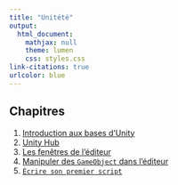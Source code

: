 ```yaml
---
title: "Unitété"
output:
  html_document:
    mathjax: null
    theme: lumen
    css: styles.css
link-citations: true
urlcolor: blue
---
```


## Chapitres
1. [Introduction aux bases d'Unity](ch1/1.html)
2. [Unity Hub](ch2/2.html)
3. [Les fenêtres de l'éditeur](ch3/3.html)
4. [Manipuler des `GameObject` dans l'éditeur](ch4/4.html)
5. [`Écrire son premier script`](ch5/5.html)
